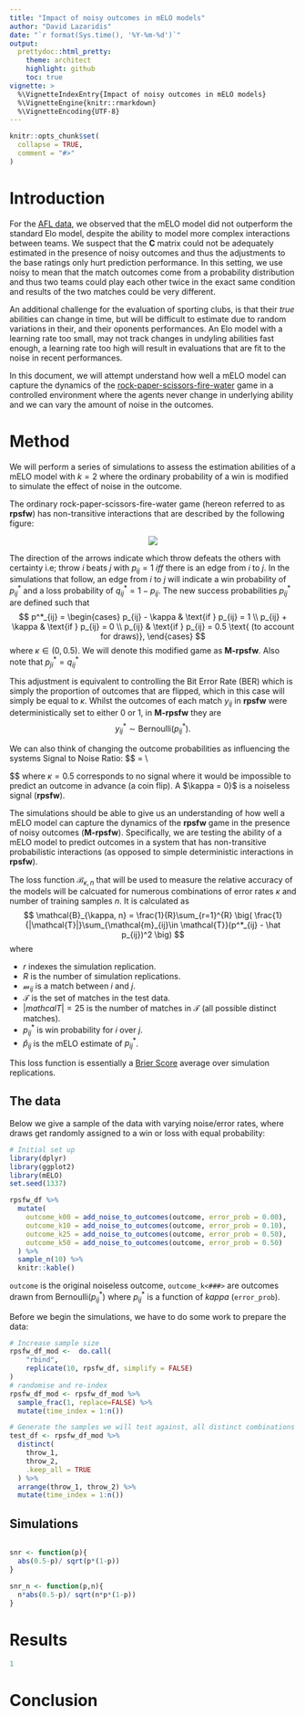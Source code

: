 ```yaml
---
title: "Impact of noisy outcomes in mELO models"
author: "David Lazaridis"
date: "`r format(Sys.time(), '%Y-%m-%d')`"
output:
  prettydoc::html_pretty:
    theme: architect
    highlight: github
    toc: true
vignette: >
  %\VignetteIndexEntry{Impact of noisy outcomes in mELO models}
  %\VignetteEngine{knitr::rmarkdown}
  %\VignetteEncoding{UTF-8}
---
```


```r
knitr::opts_chunk$set(
  collapse = TRUE,
  comment = "#>"
)
```

# Introduction

For the [AFL data](afl.html), we observed that the mELO model did not outperform the standard Elo model, despite the ability to model more complex interactions between teams. We suspect that the $\textbf{C}$ matrix could not be adequately estimated in the presence of noisy outcomes and thus the adjustments to the base ratings only hurt prediction performance. In this setting, we use noisy to mean that the match outcomes come from a probability distribution and thus two teams could play each other twice in the exact same condition and results of the two matches could be very different. 

An additional challenge for the evaluation of sporting clubs, is that their *true* abilities can change in time, but will be difficult to estimate due to random variations in their, and their oponents performances. An Elo model with a learning rate too small, may not track changes in undyling abilities fast enough, a learning rate too high will result in evaluations that are fit to the noise in recent performances.

In this document, we will attempt understand how well a mELO model can capture the dynamics 
of the [rock-paper-scissors-fire-water](01_introduction.html#rock-paper-scissors-fire-water) game in a controlled environment where the agents never change in underlying ability and we can vary the amount of noise in the outcomes. 


# Method

We will perform a series of simulations to assess the estimation abilities of a mELO model with $k=2$ where the ordinary probability of a win is modified to simulate the effect of noise in the outcome.

The ordinary rock-paper-scissors-fire-water game (hereon referred to as **rpsfw**) has non-transitive interactions that are described by the following figure:

<p align="center">
  <img src="images/rpsfw.png">
</p>

The direction of the arrows indicate which throw defeats the others with certainty i.e; throw $i$ beats $j$ with $p_{ij}=1$ *iff* there is an edge from $i$ to $j$. In the simulations that follow, an edge from $i$ to $j$ will indicate a win probability of $p^*_{ij}$ and a loss probability of $q^*_{ij}=1-p_{ij}$. The new success probabilities $p^*_{ij}$ are defined such that
$$
  p^*_{ij} = 
    \begin{cases}
      p_{ij} - \kappa   & \text{if  } p_{ij} = 1 \\
      p_{ij} + \kappa   & \text{if  } p_{ij} = 0 \\
      p_{ij}            & \text{if  } p_{ij} = 0.5 \text{ (to account for draws)},
    \end{cases}
$$
where $\kappa \in (0,0.5)$. We will denote this modified game as **M-rpsfw**. Also note that $p^*_{ji} = q^*_{ij}$

This adjustment is equivalent to controlling the Bit Error Rate (BER) which is simply the proportion of outcomes that are flipped, which in this case will simply be equal to $\kappa$. Whilst the outcomes of each match $y_{ij}$ in **rpsfw** were deterministically set to either 0 or 1, in **M-rpsfw** they are 
$$
  y^*_{ij} \sim \text{Bernoulli}(p^*_{ij}).
$$  

We can also think of changing the outcome probabilities as influencing the systems Signal to Noise Ratio:
$$
 \text{SNR} = \frac{|0.5-\kappa|}{(\kappa(1-\kappa))^{1/2}} \\
 
$$
where $\kappa=0.5$ corresponds to no signal where it would be impossible to predict an outcome in advance (a coin flip). A $\kappa = 0}$ is a noiseless signal (**rpsfw**).


The simulations should be able to give us an understanding of how well a mELO model can capture the dynamics of the **rpsfw** game in the presence of noisy outcomes (**M-rpsfw**). Specifically, we are testing the ability of a mELO model to predict outcomes in a system that has non-transitive probabilistic interactions (as opposed to simple deterministic interactions in  **rpsfw**). 

The loss function $\mathcal{B}_{\kappa, n}$ that will be used to measure the relative accuracy of the models will be calcuated for numerous combinations of error rates $\kappa$ and number of training samples $n$. It is calculated as
$$
  \mathcal{B}_{\kappa, n} = \frac{1}{R}\sum_{r=1}^{R} \big( \frac{1}{|\mathcal{T}|}\sum_{\mathcal{m}_{ij}\in \mathcal{T}}(p^*_{ij} - \hat p_{ij})^2 \big)
$$
where 

* $r$ indexes the simulation replication.
* $R$ is the number of simulation replications.
* $\mathcal{m}_{ij}$ is a match between $i$ and $j$.
* $\mathcal{T}$ is the set of matches in the test data. 
* $|mathcal{T}|=25$ is the number of matches in $\mathcal{T}$ (all possible distinct matches).
* $p^*_{ij}$ is win probability for $i$ over $j$.
* $\hat p_{ij}$ is the mELO estimate of $p^*_{ij}$.

This loss function is essentially a [Brier Score](https://en.wikipedia.org/wiki/Brier_score) average over simulation replications.


## The data

Below we give a sample of the data with varying noise/error rates, where draws get randomly assigned to a win or loss with equal probability:

```r
# Initial set up
library(dplyr)
library(ggplot2)
library(mELO)
set.seed(1337)

rpsfw_df %>%
  mutate(
    outcome_k00 = add_noise_to_outcomes(outcome, error_prob = 0.00),
    outcome_k10 = add_noise_to_outcomes(outcome, error_prob = 0.10),
    outcome_k25 = add_noise_to_outcomes(outcome, error_prob = 0.50),
    outcome_k50 = add_noise_to_outcomes(outcome, error_prob = 0.50)
  ) %>%
  sample_n(10) %>%
  knitr::kable()
```

`outcome` is the original noiseless outcome, `outcome_k<###>` are outcomes drawn from
$\text{Bernoulli}(p^*_{ij})$ where $p^*_{ij}$ is a function of $kappa$ (`error_prob`).


Before we begin the simulations, we have to do some work to prepare the data:
```r
# Increase sample size
rpsfw_df_mod <-  do.call(
    "rbind",
    replicate(10, rpsfw_df, simplify = FALSE)
)
# randomise and re-index  
rpsfw_df_mod <- rpsfw_df_mod %>%
  sample_frac(1, replace=FALSE) %>%
  mutate(time_index = 1:n())

# Generate the samples we will test against, all distinct combinations
test_df <- rpsfw_df_mod %>%
  distinct(
    throw_1,
    throw_2,
    .keep_all = TRUE
  ) %>%
  arrange(throw_1, throw_2) %>%
  mutate(time_index = 1:n())

```

## Simulations

```r

```


```r
snr <- function(p){
  abs(0.5-p)/ sqrt(p*(1-p))
}

snr_n <- function(p,n){
  n*abs(0.5-p)/ sqrt(n*p*(1-p))
}

```

# Results


```r
1
```

# Conclusion






